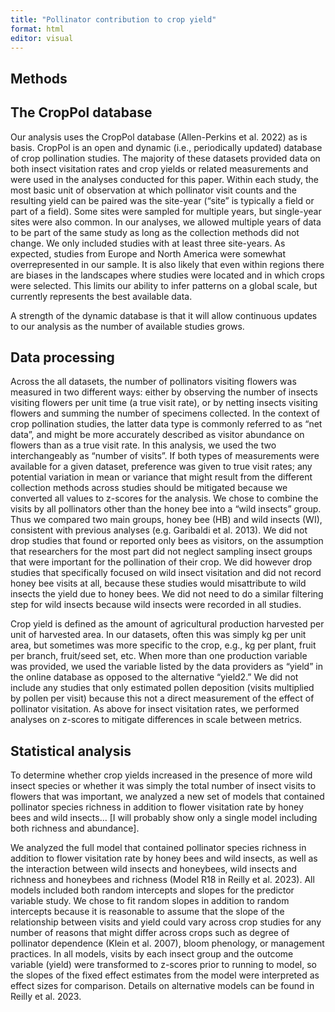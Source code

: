 ```yaml
---
title: "Pollinator contribution to crop yield"
format: html
editor: visual
---
```


::: {.content-visible when-format="html"}
# Methods
:::

## The CropPol database

Our analysis uses the CropPol database (Allen-Perkins et al. 2022) as is basis. CropPol is an open and dynamic (i.e., periodically updated) database of crop pollination studies. The majority of these datasets provided data on both insect visitation rates and crop yields or related measurements and were used in the analyses conducted for this paper. Within each study, the most basic unit of observation at which pollinator visit counts and the resulting yield can be paired was the site-year ("site" is typically a field or part of a field). Some sites were sampled for multiple years, but single-year sites were also common. In our analyses, we allowed multiple years of data to be part of the same study as long as the collection methods did not change. We only included studies with at least three site-years. As expected, studies from Europe and North America were somewhat overrepresented in our sample. It is also likely that even within regions there are biases in the landscapes where studies were located and in which crops were selected. This limits our ability to infer patterns on a global scale, but currently represents the best available data.

A strength of the dynamic database is that it will allow continuous updates to our analysis as the number of available studies grows.

## Data processing

Across the all datasets, the number of pollinators visiting flowers was measured in two different ways: either by observing the number of insects visiting flowers per unit time (a true visit rate), or by netting insects visiting flowers and summing the number of specimens collected. In the context of crop pollination studies, the latter data type is commonly referred to as "net data", and might be more accurately described as visitor abundance on flowers than as a true visit rate. In this analysis, we used the two interchangeably as "number of visits". If both types of measurements were available for a given dataset, preference was given to true visit rates; any potential variation in mean or variance that might result from the different collection methods across studies should be mitigated because we converted all values to z-scores for the analysis. We chose to combine the visits by all pollinators other than the honey bee into a "wild insects" group. Thus we compared two main groups, honey bee (HB) and wild insects (WI), consistent with previous analyses (e.g. Garibaldi et al. 2013). We did not drop studies that found or reported only bees as visitors, on the assumption that researchers for the most part did not neglect sampling insect groups that were important for the pollination of their crop. We did however drop studies that specifically focused on wild insect visitation and did not record honey bee visits at all, because these studies would misattribute to wild insects the yield due to honey bees. We did not need to do a similar filtering step for wild insects because wild insects were recorded in all studies.

Crop yield is defined as the amount of agricultural production harvested per unit of harvested area. In our datasets, often this was simply kg per unit area, but sometimes was more specific to the crop, e.g., kg per plant, fruit per branch, fruit/seed set, etc. When more than one production variable was provided, we used the variable listed by the data providers as "yield" in the online database as opposed to the alternative "yield2." We did not include any studies that only estimated pollen deposition (visits multiplied by pollen per visit) because this not a direct measurement of the effect of pollinator visitation. As above for insect visitation rates, we performed analyses on z-scores to mitigate differences in scale between metrics.

## Statistical analysis

To determine whether crop yields increased in the presence of more wild insect species or whether it was simply the total number of insect visits to flowers that was important, we analyzed a new set of models that contained pollinator species richness in addition to flower visitation rate by honey bees and wild insects... \[I will probably show only a single model including both richness and abundance\].

We analyzed the full model that contained pollinator species richness in addition to flower visitation rate by honey bees and wild insects, as well as the interaction between wild insects and honeybees, wild insects and richness and honeybees and richness (Model R18 in Reilly et al. 2023). All models included both random intercepts and slopes for the predictor variable study. We chose to fit random slopes in addition to random intercepts because it is reasonable to assume that the slope of the relationship between visits and yield could vary across crop studies for any number of reasons that might differ across crops such as degree of pollinator dependence (Klein et al. 2007), bloom phenology, or management practices. In all models, visits by each insect group and the outcome variable (yield) were transformed to z-scores prior to running to model, so the slopes of the fixed effect estimates from the model were interpreted as effect sizes for comparison. Details on alternative models can be found in Reilly et al. 2023.

